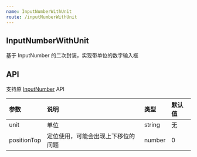 ```yaml
---
name: InputNumberWithUnit
route: /inputNumberWithUnit
---
```



## InputNumberWithUnit

基于 InputNumber 的二次封装，实现带单位的数字输入框

<Playground>
  <InputNumberWithUnit unit="元" />
</Playground>

## API

支持原 [InputNumber](https://ant-design.gitee.io/components/input-number-cn/) API

|参数|说明|类型|默认值|
|:--|:--|:--|:--|
|unit|单位|string|无|
|positionTop|定位使用，可能会出现上下移位的问题|number|0|